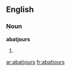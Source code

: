 ==English==

===Noun===
'''abatjours'''

# {{plural of|[[abatjour]]}}

[[ar:abatjours]]
[[fr:abatjours]]